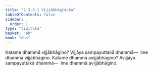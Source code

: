 ```yaml
---
title: "2.3.3.1 Vijjābhāgīduka"
tableOfContents: false
sidebar:
  order: 1
type: "tipitaka"
basket: "ab"
book: "dhs"
---
```



<DynamicBreadcrumb />

<Division number="1303" book="dhs" bookNo="29" page="255">

<Paragraph number="2005" book="dhs">
Katame dhammā vijjābhāgino? Vijjāya sampayuttakā dhammā—  ime dhammā vijjābhāgino.
</Paragraph>

</Division>
<Division number="1304" book="dhs" bookNo="29" page="255">

<Paragraph number="2006" book="dhs">
Katame dhammā avijjābhāgino? Avijjāya sampayuttakā dhammā—  ime dhammā avijjābhāgino.
</Paragraph>
</Division>